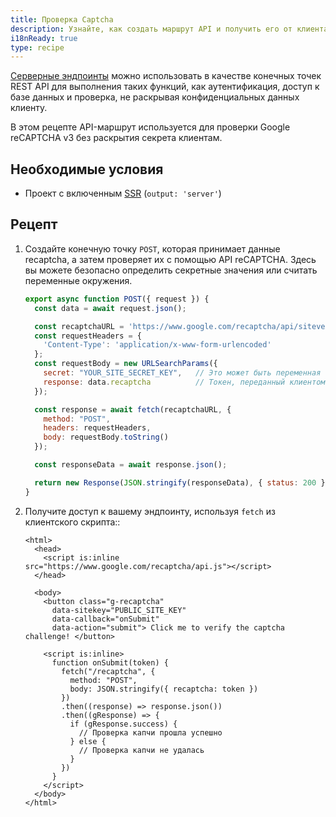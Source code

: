 ```yaml
---
title: Проверка Captcha
description: Узнайте, как создать маршрут API и получить его от клиента.
i18nReady: true
type: recipe
---
```


[Серверные эндпоинты](/ru/guides/endpoints/#серверные-эндпоинты-api-маршруты) можно использовать в качестве конечных точек REST API для выполнения таких функций, как аутентификация, доступ к базе данных и проверка, не раскрывая конфиденциальных данных клиенту.

В этом рецепте API-маршрут используется для проверки Google reCAPTCHA v3 без раскрытия секрета клиентам.

## Необходимые условия
- Проект с включенным [SSR](/ru/guides/on-demand-rendering/) (`output: 'server'`)

## Рецепт

1. Создайте конечную точку `POST`, которая принимает данные recaptcha, а затем проверяет их с помощью API reCAPTCHA. Здесь вы можете безопасно определить секретные значения или считать переменные окружения.

    ```js title="src/pages/recaptcha.js"
    export async function POST({ request }) {
      const data = await request.json();

      const recaptchaURL = 'https://www.google.com/recaptcha/api/siteverify';
      const requestHeaders = {
        'Content-Type': 'application/x-www-form-urlencoded'
      };
      const requestBody = new URLSearchParams({
        secret: "YOUR_SITE_SECRET_KEY",   // Это может быть переменная среды
        response: data.recaptcha          // Токен, переданный клиентом
      });

      const response = await fetch(recaptchaURL, {
        method: "POST",
        headers: requestHeaders,
        body: requestBody.toString()
      });

      const responseData = await response.json();

      return new Response(JSON.stringify(responseData), { status: 200 });
    }
    ```

2. Получите доступ к вашему эндпоинту, используя `fetch` из клиентского скрипта::

    ```astro title="src/pages/index.astro"
    <html>
      <head>
        <script is:inline src="https://www.google.com/recaptcha/api.js"></script>
      </head>

      <body>
        <button class="g-recaptcha" 
          data-sitekey="PUBLIC_SITE_KEY" 
          data-callback="onSubmit" 
          data-action="submit"> Click me to verify the captcha challenge! </button>

        <script is:inline>
          function onSubmit(token) {
            fetch("/recaptcha", {
              method: "POST",
              body: JSON.stringify({ recaptcha: token })
            })
            .then((response) => response.json())
            .then((gResponse) => {
              if (gResponse.success) {
                // Проверка капчи прошла успешно
              } else {
                // Проверка капчи не удалась
              }
            })
          }
        </script>
      </body>
    </html>
    ```